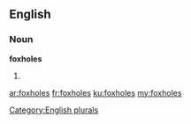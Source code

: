 ==English==

===Noun===
'''foxholes'''

# {{plural of|foxhole}}

[[Category:English plurals]]

[[ar:foxholes]]
[[fr:foxholes]]
[[ku:foxholes]]
[[my:foxholes]]